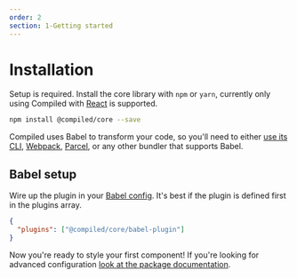 ```yaml
---
order: 2
section: 1-Getting started
---
```


# Installation

Setup is required.
Install the core library with `npm` or `yarn`,
currently only using Compiled with [React](https://reactjs.org) is supported.

```bash
npm install @compiled/core --save
```

Compiled uses Babel to transform your code,
so you'll need to either [use its CLI](https://babeljs.io/docs/en/babel-cli),
[Webpack](https://webpack.js.org/),
[Parcel](https://parceljs.org/),
or any other bundler that supports Babel.

## Babel setup

Wire up the plugin in your [Babel config](https://babeljs.io/docs/en/configuration).
It's best if the plugin is defined first in the plugins array.

```json
{
  "plugins": ["@compiled/core/babel-plugin"]
}
```

Now you're ready to style your first component!
If you're looking for advanced configuration [look at the package documentation](/pkg-babel-plugin).
